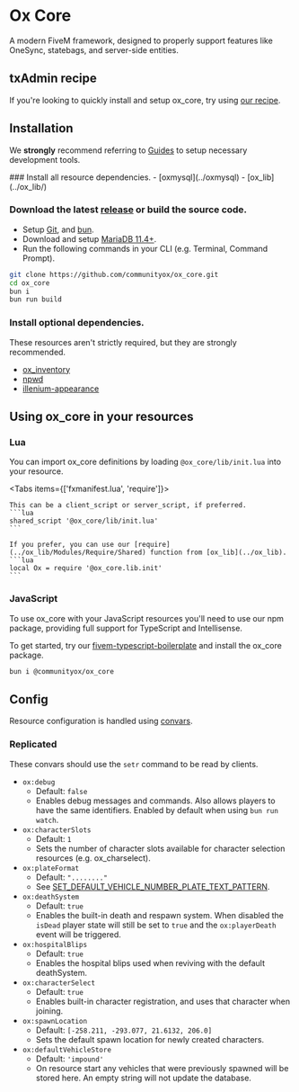 
# Ox Core

<ResourceLinks repo="https://github.com/communityox/ox_core" />

A modern FiveM framework, designed to properly support features like OneSync, statebags, and server-side entities.

## txAdmin recipe

If you're looking to quickly install and setup ox_core, try using [our recipe](https://github.com/communityox/txAdminRecipe).

## Installation

<Callout type="info">

We **strongly** recommend referring to [Guides](../guides) to setup necessary development tools.

</Callout>

<Steps>
### Install all resource dependencies.
- [oxmysql](../oxmysql)
- [ox_lib](../ox_lib/)

### Download the latest [release](https://github.com/communityox/ox_core/releases/latest) or build the source code.

- Setup [Git](../guides/git), and [bun](../guides/bun).
- Download and setup [MariaDB 11.4+](https://mariadb.com/downloads/community/community-server/).
- Run the following commands in your CLI (e.g. Terminal, Command Prompt).

```bash
git clone https://github.com/communityox/ox_core.git
cd ox_core
bun i
bun run build
```

### Install optional dependencies.

These resources aren't strictly required, but they are strongly recommended.

- [ox_inventory](../ox_inventory/)
- [npwd](https://github.com/project-error/npwd)
- [illenium-appearance](https://github.com/iLLeniumStudios/illenium-appearance/archive/refs/heads/main.zip)

</Steps>

## Using ox_core in your resources

### Lua

You can import ox_core definitions by loading `@ox_core/lib/init.lua` into your resource.

<Tabs items={['fxmanifest.lua', 'require']}>
  <Tab>

    This can be a client_script or server_script, if preferred.
    ```lua
    shared_script '@ox_core/lib/init.lua'
    ```

  </Tab>
  <Tab>

    If you prefer, you can use our [require](../ox_lib/Modules/Require/Shared) function from [ox_lib](../ox_lib).
    ```lua
    local Ox = require '@ox_core.lib.init'
    ```

  </Tab>
</Tabs>

### JavaScript

To use ox_core with your JavaScript resources you'll need to use our npm package, providing full support for TypeScript and Intellisense.

<NpmButton link="https://www.npmjs.com/package/@communityox/ox_core" />

To get started, try our [fivem-typescript-boilerplate](https://github.com/communityox/fivem-typescript-boilerplate) and install the ox_core package.

```bash
bun i @communityox/ox_core
```

## Config

Resource configuration is handled using [convars](https://docs.fivem.net/docs/scripting-reference/convars/).

### Replicated

These convars should use the `setr` command to be read by clients.

- `ox:debug`
  - Default: `false`
  - Enables debug messages and commands. Also allows players to have the same identifiers. Enabled by default when using `bun run watch`.
- `ox:characterSlots`
  - Default: `1`
  - Sets the number of character slots available for character selection resources (e.g. ox_charselect).
- `ox:plateFormat`
  - Default: `"........"`
  - See [SET_DEFAULT_VEHICLE_NUMBER_PLATE_TEXT_PATTERN](https://docs.fivem.net/natives/?_0x79780FD2).
- `ox:deathSystem`
  - Default: `true`
  - Enables the built-in death and respawn system. When disabled the `isDead` player state will still be set to `true` and the `ox:playerDeath` event will be triggered.
- `ox:hospitalBlips`
  - Default: `true`
  - Enables the hospital blips used when reviving with the default deathSystem.
- `ox:characterSelect`
  - Default: `true`
  - Enables built-in character registration, and uses that character when joining.
- `ox:spawnLocation`
  - Default: `[-258.211, -293.077, 21.6132, 206.0]`
  - Sets the default spawn location for newly created characters.
- `ox:defaultVehicleStore`
  - Default: `'impound'`
  - On resource start any vehicles that were previously spawned will be stored here. An empty string will not update the database.

